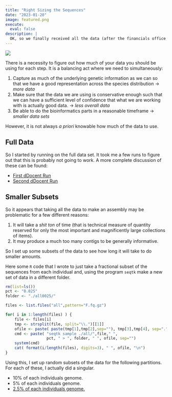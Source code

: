 ```yaml
---
title: "Right Sizing the Sequences"
date: "2023-01-20"
image: featured.png
execute:
  eval: false
description: |
  OK, so we finally received all the data (after the financials office was able to pay the bill) and here it is as a large chunk.
---
```


![](featured.png)

There is a necessity to figure out how much of your data you should be using for each step.  It is a balancing act where we need to simultaneously:  

1. Capture as much of the underlying genetic information as we can so that we have a good representation across the species distribution -> *more data*
2. Make sure that the data we are using is conservative enough such that we can have a sufficient level of confidence that what we are working with is actually good data. -> *less overall data*
3. Be able to do the bioinformatics parts in a reasonable timeframe -> *smaller data sets*

However, it is not always *a priori* knowable how much of the data to use.


## Full Data

So I started by running on the full data set.  It took me a few runs to figure out that this is probably not going to work.  A more complete discussion of these can be found:  

- [First dDocent Run](/posts/2023-01-21-First-dDocent-Run/index.html)
- [Second dDocent Run](/posts/2023-01-25-Second-dDocent-Run/index.html)




## Smaller Subsets

So it appears that taking all the data to make an assembly may be problematic for a few different reasons:

1.  It will take a *shit ton* of time (that is technical measure of quantity reserved for only the most important and magnificently large collections of items).
2.  It may produce a much too many contigs to be generally informative.

So I set up some subsets of the data to see how long it will take to do smaller amounts.

Here some `R` code that I wrote to just take a fractional subset of the sequences from each individual and, using the program `seqtk` make a new set of data in a different folder.

```r
rm(list=ls())
pct <- "0.025"
folder <- "./all0025/"

files <- list.files("all",pattern="F.fq.gz")

for( i in 1:length(files) ) {
	file <- files[i]
	tmp <- strsplit(file, split="\\.")[[1]]
	ofile <- paste( paste(tmp[1],tmp[2],sep=""), tmp[3],tmp[4], sep=".")
	cmd <- paste( "seqtk sample ./all/",file," ", 
	              pct, " > ", folder, " ", ofile, sep="")
	system(cmd)
	cat( format(i/length(files), digits=3), " ", ofile, "\n")
}
```

Using this, I set up random subsets of the data for the following partitions.  For each of these, I actually did a singular.

- 10% of each individuals genome.
- 5% of each individuals genome.
- [2.5% of each individuals genome.](/posts/2023-01-30-2pt5pct-dDocent-Run/index.html)







